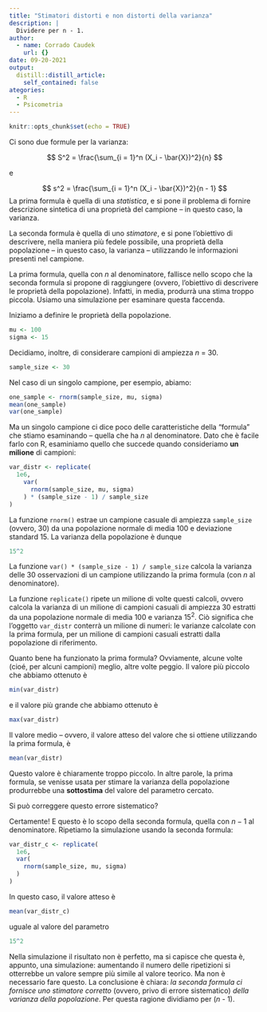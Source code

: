 ```yaml
---
title: "Stimatori distorti e non distorti della varianza"
description: |
  Dividere per n - 1.
author:
  - name: Corrado Caudek
    url: {}
date: 09-20-2021
output:
  distill::distill_article:
    self_contained: false
ategories:
  - R
  - Psicometria
---
```



```r
knitr::opts_chunk$set(echo = TRUE)
```

Ci sono due formule per la varianza:

$$
S^2 = \frac{\sum_{i = 1}^n (X_i - \bar{X})^2}{n}
$$

e

$$
s^2 = \frac{\sum_{i = 1}^n (X_i - \bar{X})^2}{n - 1}
$$
La prima formula è quella di una _statistica_, e si pone il problema di fornire descrizione sintetica di una proprietà del campione -- in questo caso, la varianza.

La seconda formula è quella di uno _stimatore_,  e si pone l'obiettivo di descrivere, nella maniera più fedele possibile, una proprietà della popolazione -- in questo caso, la varianza -- utilizzando le informazioni presenti nel campione.

La prima formula, quella con $n$ al denominatore, fallisce nello scopo che la seconda formula si propone di raggiungere (ovvero, l'obiettivo di descrivere le proprietà della popolazione). Infatti, in media, produrrà una stima troppo piccola.  Usiamo una simulazione per esaminare questa faccenda.

Iniziamo a definire le proprietà della popolazione.

```r
mu <- 100 
sigma <- 15
```

Decidiamo, inoltre, di considerare campioni di ampiezza $n$ = 30.

```r
sample_size <- 30
```

Nel caso di un singolo campione, per esempio, abiamo:

```r
one_sample <- rnorm(sample_size, mu, sigma) 
mean(one_sample)
var(one_sample)
```

Ma un singolo campione ci dice poco delle caratteristiche della "formula" che stiamo esaminando -- quella che ha $n$ al denominatore. Dato che è facile farlo con R, esaminiamo quello che succede quando consideriamo __un milione__ di campioni:

```r
var_distr <- replicate(
  1e6,
    var(
      rnorm(sample_size, mu, sigma) 
    ) * (sample_size - 1) / sample_size
)
```

La funzione `rnorm()` estrae un campione casuale di ampiezza `sample_size` (ovvero, 30) da una popolazione normale di media 100 e deviazione standard 15.  La varianza della popolazione è dunque

```r
15^2
```

La funzione `var() * (sample_size - 1) / sample_size` calcola la varianza delle 30 osservazioni di un campione utilizzando la prima formula (con $n$ al denominatore).

La funzione `replicate()` ripete un milione di volte questi calcoli, ovvero calcola la varianza di un milione di campioni casuali di ampiezza 30 estratti da una popolazione normale di media 100 e varianza $15^2$. Ciò significa che l'oggetto `var_distr` conterrà un milione di numeri: le varianze calcolate con la prima formula, per un milione di campioni casuali estratti dalla popolazione di riferimento.

Quanto bene ha funzionato la prima formula? Ovviamente, alcune volte (cioé, per alcuni campioni) meglio, altre volte peggio. Il valore più piccolo che abbiamo ottenuto è

```r
min(var_distr)
```

e il valore più grande che abbiamo ottenuto è

```r
max(var_distr)
```

Il valore medio -- ovvero, il valore atteso del valore che si ottiene utilizzando la prima formula, è

```r
mean(var_distr)
```

Questo valore è chiaramente troppo piccolo.  In altre parole, la prima formula, se venisse usata per stimare la varianza della popolazione produrrebbe una __sottostima__ del valore del parametro cercato.

Si può correggere questo errore sistematico?

Certamente!  E questo è lo scopo della seconda formula, quella con $n - 1$ al denominatore.  Ripetiamo la simulazione usando la seconda formula:

```r
var_distr_c <- replicate(
  1e6,
  var(
    rnorm(sample_size, mu, sigma) 
  )
)
```

In questo caso, il valore atteso è

```r
mean(var_distr_c)
```

uguale al valore del parametro 

```r
15^2
```

Nella simulazione il risultato non è perfetto, ma si capisce che questa è, appunto, una simulazione: aumentando il numero delle ripetizioni si otterrebbe un valore sempre più simile al valore teorico.  Ma non è necessario fare questo. La conclusione è chiara: _la seconda formula ci fornisce uno stimatore corretto_ (ovvero, privo di errore sistematico) _della varianza della popolazione_.  Per questa ragione dividiamo per ($n$ - 1).


